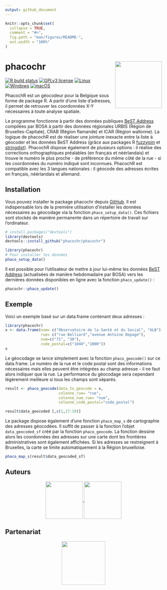 ```yaml
---
output: github_document
---
```



```r
knitr::opts_chunk$set(
  collapse = TRUE,
  comment = "#>",
  fig.path = "man/figures/README-",
  out.width = "100%"
)
```

# phacochr <img src="man/figures/logo_phacoch-R_1.png" align="right" height = 150/>

<!-- badges: start -->
[![R build status](https://github.com/GuangchuangYu/badger/workflows/R-CMD-check/badge.svg)](https://github.com/GuangchuangYu/badger/actions)
[![GPLv3 license](https://img.shields.io/badge/License-GPLv3-blue.svg)](https://github.com/phacochr/phacochr/blob/main/LICENSE)
[![Linux](https://svgshare.com/i/Zhy.svg)](https://svgshare.com/i/Zhy.svg)
[![Windows](https://svgshare.com/i/ZhY.svg)](https://svgshare.com/i/ZhY.svg)
[![macOS](https://svgshare.com/i/ZjP.svg)](https://svgshare.com/i/ZjP.svg)

<!-- badges: end -->

PhacochR est un géocodeur pour la Belgique sous forme de package R. A partir d'une liste d'adresses, il permet de retrouver les coordonnées X-Y nécessaires à toute analyse spatiale. 

Le programme fonctionne à partir des données publiques [BeST Address](https://opendata.bosa.be/) compilées par BOSA à partir des données régionales URBIS (Région de Bruxelles-Capitale), CRAB (Région flamande) et ICAR (Région wallonne). La logique de phacochR est de réaliser une jointure inexacte entre la liste à géocoder et les données BeST Address (grâce aux packages R [fuzzyjoin](https://cran.r-project.org/web/packages/fuzzyjoin/index.html) et [stringdist](https://cran.r-project.org/web/packages/stringdist/index.html)).
PhacochR dispose également de plusieurs options : il réalise des corrections orthographiques préalables (en français et néérlandais) et trouve le numéro le plus proche - de préférence du même côté de la rue - si les coordonnées du numéro indiqué sont inconnues. PhacochR est compatible avec les 3 langues nationales : il géocode des adresses écrites en français, néérlandais et allemand.


## Installation

Vous pouvez installer le package phacochr depuis [GitHub](https://github.com/). Il est indispensable lors de la première utilisation d'installer les données nécessaires au géocodage via la fonction `phaco_setup_data()`. Ces fichiers sont stockés de manière permanente dans un répertoire de travail sur l'ordinateur.

``` r
# install.packages("devtools")
library(devtools)
devtools::install_github("phacochr/phacochr")

library(phacochr)
# Pour installer les données
phaco_setup_data()
```

Il est possible pour l'utilisateur de mettre à jour lui-même les données [BeST Address](https://opendata.bosa.be/) (actualisées de manière hebdomadaire par BOSA) vers les dernières données disponibles en ligne avec la fonction `phaco_update()` :

``` r
phacochr::phaco_update()
```

## Exemple

Voici un exemple basé sur un data.frame contenant deux adresses :

```r
library(phacochr)
x <- data.frame(nom= c("Observatoire de la Santé et du Social", "ULB"),
                rue= c("rue Belliard","avenue Antoine Depage"),
                num=c("71", "30"),
                code_postal=c("1040","1000"))
x
```

Le géocodage se lance simplement avec la fonction `phaco_geocode()` sur ce data.frame. Le numéro de la rue et le code postal sont des informations nécessaires mais elles peuvent être intégrées au champ adresse - il ne faut alors indiquer que la rue. La performance du géocodage sera cependant légèrement meilleure si tous les champs sont séparés.

```r
result <- phaco_geocode(data_to_geocode = x,
                        colonne_rue= "rue",
                        colonne_num_rue= "num",
                        colonne_code_postal="code_postal")
```
```r
result$data_geocoded [,c(1,17:19)]
```

Le package dispose également d'une fonction `phaco_map_s` de cartographie des adresses géocodées. Il suffit de passer à la fonction l'objet `data_geocoded_sf` créé par la fonction `phaco_geocode`. La fonction dessine alors les coordonnées des adresses sur une carte dont les frontières administratives sont également affichées. Si les adresses se restreignent à Bruxelles, la carte se limite automatiquement à la Région bruxelloise.

```r
phaco_map_s(result$data_geocoded_sf)
```

## Auteurs
<center>
<a href="https://www.ccc-ggc.brussels/fr/observatbru/accueil">
<img src="man/figures/logo_observatoire_sante_social.png" align="center" height = 120/>
</a>
<a href="https://cartulb.ulb.be/">
<img src="man/figures/logo_ulb_igeat.png" align="center" height = 120/>
</a>
</center>

## Partenariat
<center>
<a href="https://opendata.bosa.be/">
<img src="man/figures/bosa.png" align="center" height = 140/>
</a>
</center>

